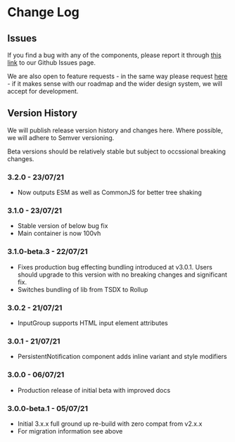 <Meta title="ChangeLog" />

# Change Log

## Issues

If you find a bug with any of the components, please report it through [this link](https://github.com/reapit/foundations/issues/new?assignees=&labels=bug%2C+needs-triage%2C+elements&template=bug_report.md&title=) to our Github Issues page.

We are also open to feature requests - in the same way please request [here](https://github.com/reapit/foundations/issues/new?assignees=&labels=external-request%2C+needs-triage%2C+elements&template=feature_request.md&title=) - if it makes sense with our roadmap and the wider design system, we will accept for development.

## Version History

We will publish release version history and changes here. Where possible, we will adhere to Semver versioning. 

Beta versions should be relatively stable but subject to occssional breaking changes.

### **3.2.0 - 23/07/21**
  - Now outputs ESM as well as CommonJS for better tree shaking

### **3.1.0 - 23/07/21**
  - Stable version of below bug fix
  - Main container is now 100vh

### **3.1.0-beta.3 - 22/07/21**
  - Fixes production bug effecting bundling introduced at v3.0.1. Users should upgrade to this version with no breaking changes and significant fix.
  - Switches bundling of lib from TSDX to Rollup

### **3.0.2 - 21/07/21**
  - InputGroup supports HTML input element attributes

### **3.0.1 - 21/07/21**
  - PersistentNotification component adds inline variant and style modifiers

### **3.0.0 - 06/07/21**
  - Production release of initial beta with improved docs

### **3.0.0-beta.1 - 05/07/21**
  - Initial 3.x.x full ground up re-build with zero compat from v2.x.x
  - For migration information see above
